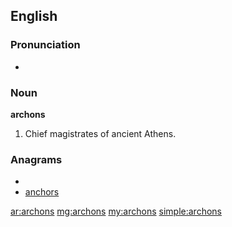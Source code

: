 ==English==

===Pronunciation===
* {{audio|En-us-archons.ogg|Audio (US)}}

===Noun===
'''archons'''

# {{plural of|[[archon]]}}  Chief magistrates of ancient Athens.

===Anagrams===
* {{alphagram|achnors}}
* [[anchors#English|anchors]]

[[ar:archons]]
[[mg:archons]]
[[my:archons]]
[[simple:archons]]